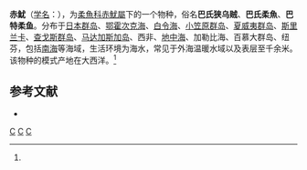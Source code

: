 {{Speciesbox 
| taxon = Ommastrephes bartrami
| image = Ommastrephes bartramii (Neon flying squid), Northern Hawaiian waters.jpg
| binomial_authority = (Lesueur, 1821)<ref name='id10875'>{{cite web| url =http://www.bioinfo.cn/db05/BjdwSpecies.php?action=view&id=10875| title =柔鱼| work =《中国动物物种编目数据库》| publisher =中国科学院微生物研究所| author =中国科学院动物研究所| accessdate =2009-04-28| deadurl =yes| archiveurl =https://web.archive.org/web/20160305051304/http://www.bioinfo.cn/db05/BjdwSpecies.php?action=view&id=10875| archivedate =2016-03-05}}</ref>
| synonyms = 
|}}

'''赤魷'''（[[学名|学名]]：{{lang|la|'''''Ommastrephes bartrami'''''}}），为[[柔魚科|柔魚科]][[赤魷屬|赤魷屬]]下的一个物种，俗名'''巴氏狭乌贼'''、'''巴氏柔魚'''、'''巴特柔鱼'''。分布于[[日本群岛|日本群岛]]、[[鄂霍次克海|鄂霍次克海]]、[[白令海|白令海]]、[[小笠原群岛|小笠原群岛]]、[[夏威夷群岛|夏威夷群岛]]、[[斯里兰卡|斯里兰卡]]、[[查戈斯群岛|查戈斯群岛]]、[[马达加斯加岛|马达加斯加岛]]、西非、[[地中海|地中海]]、加勒比海、百慕大群岛、纽芬，包括[[南海|南海]]等海域，生活环境为海水，常见于外海温暖水域以及表层至千余米。该物种的模式产地在大西洋。<ref name='id10875'/>

== 参考文献 ==
{{refbegin}}
* {{TaiBNET| zh=巴氏柔魚 | id=314241 | binomial=Ommastrephes bartrami | authority=Lesueur, 1821 | var= | accessdate=2013-01-24}}
{{refend}}
{{reflist}}
{{可食用软体动物}}
{{taxonbar}}
[[Category:_1821年描述的动物|C]]
[[Category:赤魷屬|C]]
[[Category:大西洋軟體動物|C]]